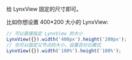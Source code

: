 给 LynxView 固定的尺寸即可。

比如你想设置 400\*200 大小的 LynxView:

```ts
// 可以直接指定 LynxView 的大小
LynxView({}).width('400px').height('200px');
// 也可以固定父节点的大小，设置百分比模式
LynxView({}).width('100%').height('100%');
```
